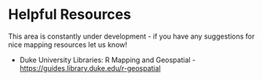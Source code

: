 # Helpful Resources

This area is constantly under development - if you have any suggestions for nice mapping resources let us know!

- Duke University Libraries: R Mapping and Geospatial - [https://guides.library.duke.edu/r-geospatial](https://guides.library.duke.edu/r-geospatial)
